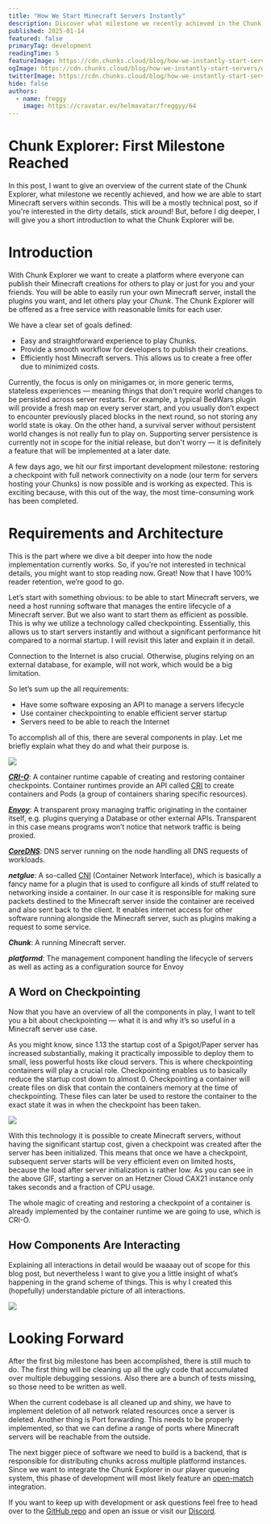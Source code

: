 ```yaml
---
title: "How We Start Minecraft Servers Instantly"
description: Discover what milestone we recently achieved in the Chunk Explorer project and how we are able to efficiently start Minecraft servers.
published: 2025-01-14
featured: false
primaryTag: development
readingTime: 5
featureImage: https://cdn.chunks.cloud/blog/how-we-instantly-start-servers/feature.png
ogImage: https://cdn.chunks.cloud/blog/how-we-instantly-start-servers/og.png
twitterImage: https://cdn.chunks.cloud/blog/how-we-instantly-start-servers/og.png
hide: false
authors:
  - name: freggy
    image: https://cravatar.eu/helmavatar/freggyy/64
---
```


# Chunk Explorer: First Milestone Reached

In this post, I want to give an overview of the current state of the Chunk Explorer, what milestone we recently achieved, and how we are able to start Minecraft servers within seconds. This will be a mostly technical post, so if you're interested in the dirty details, stick around! But, before I dig deeper, I will give you a short introduction to what the Chunk Explorer will be.

# Introduction

With Chunk Explorer we want to create a platform where everyone can publish their Minecraft creations for others to play or just for you and your friends. You will be able to easily run your own Minecraft server, install the plugins you want, and let others play your *Chunk*. The Chunk Explorer will be offered as a free service with reasonable limits for each user.

We have a clear set of goals defined:

- Easy and straightforward experience to play Chunks.
- Provide a smooth workflow for developers to publish their creations.
- Efficiently host Minecraft servers. This allows us to create a free offer due to minimized costs.

Currently, the focus is only on minigames or, in more generic terms, stateless experiences — meaning things that don't require world changes to be persisted across server restarts. For example, a typical BedWars plugin will provide a fresh map on every server start, and you usually don’t expect to encounter previously placed blocks in the next round, so not storing any world state is okay. On the other hand, a survival server without persistent world changes is not really fun to play on. Supporting server persistence is currently not in scope for the initial release, but don't worry — it is definitely a feature that will be implemented at a later date.

A few days ago, we hit our first important development milestone: restoring a checkpoint with full network connectivity on a node (our term for servers hosting your Chunks) is now possible and is working as expected. This is exciting because, with this out of the way, the most time-consuming work has been completed.

# Requirements and Architecture

This is the part where we dive a bit deeper into how the node implementation currently works. So, if you’re not interested in technical details, you might want to stop reading now. Great! Now that I have 100% reader retention, we’re good to go.

Let’s start with something obvious: to be able to start Minecraft servers, we need a host running software that manages the entire lifecycle of a Minecraft server. But we also want to start them as efficient as possible. This is why we utilize a technology called checkpointing. Essentially, this allows us to start servers instantly and without a significant performance hit compared to a normal startup. I will revisit this later and explain it in detail.

Connection to the Internet is also crucial. Otherwise, plugins relying on an external database, for example, will not work, which would be a big limitation.

So let’s sum up the all requirements:

- Have some software exposing an API to manage a servers lifecycle
- Use container checkpointing to enable efficient server startup
- Servers need to be able to reach the Internet

To accomplish all of this, there are several components in play. Let me briefly explain what they do and what their purpose is.

![](https://cdn.chunks.cloud/blog/how-we-instantly-start-servers/content/layers.png)

[**_CRI-O_**](https://cri-o.io/): A container runtime capable of creating and restoring container checkpoints. Container runtimes provide an API called [CRI](https://github.com/kubernetes/cri-api/blob/c75ef5b/pkg/apis/runtime/v1/api.proto) to create containers and Pods (a group of containers sharing specific resources).

[**_Envoy_**](https://www.envoyproxy.io/): A transparent proxy managing traffic originating in the container itself,
e.g. plugins querying a Database or other external APIs. Transparent in this case means programs won’t notice that network traffic is being proxied.

[**_CoreDNS_**](https://coredns.io/): DNS server running on the node handling all DNS requests of workloads.

**_netglue_**: A so-called [CNI](https://www.cni.dev/) (Container Network Interface), which is basically a fancy name for a plugin that is used to configure all kinds of stuff related to networking inside a container. In our case it is responsible for making sure packets destined to the Minecraft server inside the container are received and also sent back to the client. It enables internet access for other software running alongside the Minecraft server, such as plugins making a request to some service.

**_Chunk_**: A running Minecraft server.

**_platformd_**: The management component handling the lifecycle of servers as well as acting as a configuration source for Envoy

## A Word on Checkpointing

Now that you have an overview of all the components in play, I want to tell you a bit about checkpointing — what it is and why it’s so useful in a Minecraft server use case.

As you might know, since 1.13 the startup cost of a Spigot/Paper server has increased substantially, making it practically impossible to deploy them to small, less powerful hosts like cloud servers. This is where checkpointing containers will play a crucial role. Checkpointing enables us to basically reduce the startup cost down to almost 0. Checkpointing a container will create files on disk that contain the containers memory at the time of checkpointing. These files can later be used to restore the container to the exact state it was in when the checkpoint has been taken.

![](https://cdn.chunks.cloud/blog/how-we-instantly-start-servers/content/start-server.gif)

With this technology it is possible to create Minecraft servers, without having the significant startup cost, given a checkpoint was created after the server has been initialized. This means that once we have a checkpoint, subsequent server starts will be very efficient even on limited hosts, because the load after server initialization is rather low. As you can see in the above GIF, starting a server on an Hetzner Cloud CAX21 instance only takes seconds and a fraction of CPU usage.

The whole magic of creating and restoring a checkpoint of a container is already implemented by the container runtime we are going to use, which is CRI-O.

## How Components Are Interacting

Explaining all interactions in detail would be waaaay out of scope for this blog post, but nevertheless I want to give you a little insight of what’s happening in the grand scheme of things. This is why I created this (hopefully) understandable picture of all interactions.

![](https://cdn.chunks.cloud/blog/how-we-instantly-start-servers/content/flow-diagram.png)

# Looking Forward

After the first big milestone has been accomplished, there is still much to do. The first thing will be cleaning up all the ugly code that accumulated over multiple debugging sessions. Also there are a bunch of tests missing, so those need to be written as well.

When the current codebase is all cleaned up and shiny, we have to implement deletion of all network related resources once a server is deleted. Another thing is Port forwarding. This needs to be properly implemented, so that we can define a range of ports where Minecraft servers will be reachable from the outside.

The next bigger piece of software we need to build is a backend, that is responsible for distributing chunks across multiple platformd instances. Since we want to integrate the Chunk Explorer in our player queueing system, this phase of development will most likely feature an [open-match](https://open-match.dev/) integration.

If you want to keep up with development or ask questions feel free to head over to the [GitHub repo](https://github.com/spacechunks/explorer) and open an issue or visit our [Discord](https://discord.chunks.space/).
